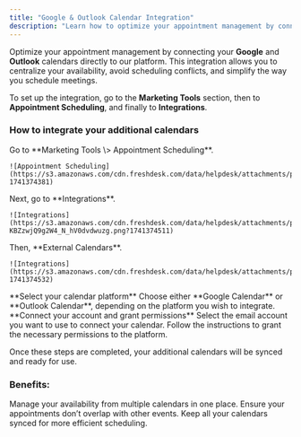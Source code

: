 ```yaml
---
title: "Google & Outlook Calendar Integration"
description: "Learn how to optimize your appointment management by connecting your Google and Outlook calendars directly to our platform."
---
```



Optimize your appointment management by connecting your **Google** and **Outlook** calendars directly to our platform. This integration allows you to centralize your availability, avoid scheduling conflicts, and simplify the way you schedule meetings.

To set up the integration, go to the **Marketing Tools** section, then to **Appointment Scheduling**, and finally to **Integrations**.

### How to integrate your additional calendars

<Steps>
  <Step>
    Go to **Marketing Tools \> Appointment Scheduling**.

    ![Appointment Scheduling](https://s3.amazonaws.com/cdn.freshdesk.com/data/helpdesk/attachments/production/150104393942/original/5MCPaGvDE5x6o4gl1I4g7d4lgeCxrxo_Fg.png?1741374381)
  </Step>
  <Step>
    Next, go to **Integrations**.

    ![Integrations](https://s3.amazonaws.com/cdn.freshdesk.com/data/helpdesk/attachments/production/150104394242/original/c4ZKvg2z-KBZzwjQ9g2W4_N_hV0dvdwuzg.png?1741374511)
  </Step>
  <Step>
    Then, **External Calendars**.

    ![Integrations](https://s3.amazonaws.com/cdn.freshdesk.com/data/helpdesk/attachments/production/150104394319/original/mEE7Wz8D0xR1noCoF2Z_L8ttMlElEZGS2Q.png?1741374532)
  </Step>
  <Step>
    **Select your calendar platform**
    Choose either **Google Calendar** or **Outlook Calendar**, depending on the platform you wish to integrate.
  </Step>
  <Step>
    **Connect your account and grant permissions**
    Select the email account you want to use to connect your calendar. Follow the instructions to grant the necessary permissions to the platform.
  </Step>
</Steps>

Once these steps are completed, your additional calendars will be synced and ready for use.

### Benefits:

<CardGroup cols={2}>
  <Card title="Greater flexibility">
    Manage your availability from multiple calendars in one place.
  </Card>
  <Card title="Avoid scheduling conflicts">
    Ensure your appointments don’t overlap with other events.
  </Card>
  <Card title="Simplify your workflow">
    Keep all your calendars synced for more efficient scheduling.
  </Card>
</CardGroup>